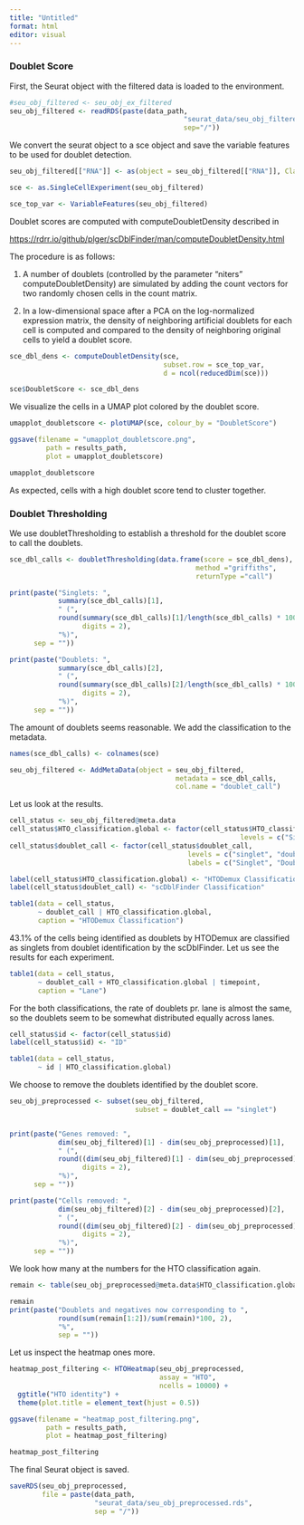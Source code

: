 ```yaml
---
title: "Untitled"
format: html
editor: visual
---
```


### Doublet Score

First, the Seurat object with the filtered data is loaded to the environment.

```r
#seu_obj_filtered <- seu_obj_ex_filtered
seu_obj_filtered <- readRDS(paste(data_path,
                                           "seurat_data/seu_obj_filtered.rds",
                                           sep="/"))
```

We convert the seurat object to a sce object and save the variable features to be used for doublet detection.

```r
seu_obj_filtered[["RNA"]] <- as(object = seu_obj_filtered[["RNA"]], Class = "Assay")

sce <- as.SingleCellExperiment(seu_obj_filtered)

sce_top_var <- VariableFeatures(seu_obj_filtered)
```

Doublet scores are computed with computeDoubletDensity described in

<https://rdrr.io/github/plger/scDblFinder/man/computeDoubletDensity.html>

The procedure is as follows:

1)  A number of doublets (controlled by the parameter "niters" computeDoubletDensity) are simulated by adding the count vectors for two randomly chosen cells in the count matrix.

2)  In a low-dimensional space after a PCA on the log-normalized expression matrix, the density of neighboring artificial doublets for each cell is computed and compared to the density of neighboring original cells to yield a doublet score.

```r
sce_dbl_dens <- computeDoubletDensity(sce,
                                      subset.row = sce_top_var,
                                      d = ncol(reducedDim(sce)))

sce$DoubletScore <- sce_dbl_dens
```

We visualize the cells in a UMAP plot colored by the doublet score.

```r
umapplot_doubletscore <- plotUMAP(sce, colour_by = "DoubletScore")

ggsave(filename = "umapplot_doubletscore.png",
         path = results_path,
         plot = umapplot_doubletscore)

umapplot_doubletscore
```

As expected, cells with a high doublet score tend to cluster together.

### Doublet Thresholding

We use doubletThresholding to establish a threshold for the doublet score to call the doublets.

```r
sce_dbl_calls <- doubletThresholding(data.frame(score = sce_dbl_dens),
                                              method ="griffiths",
                                              returnType ="call")

print(paste("Singlets: ", 
            summary(sce_dbl_calls)[1], 
            " (",
            round(summary(sce_dbl_calls)[1]/length(sce_dbl_calls) * 100, 
                  digits = 2),
            "%)",
      sep = ""))

print(paste("Doublets: ", 
            summary(sce_dbl_calls)[2], 
            " (",
            round(summary(sce_dbl_calls)[2]/length(sce_dbl_calls) * 100, 
                  digits = 2),
            "%)",
      sep = ""))
```

The amount of doublets seems reasonable. We add the classification to the metadata.

```r
names(sce_dbl_calls) <- colnames(sce)

seu_obj_filtered <- AddMetaData(object = seu_obj_filtered,
                                         metadata = sce_dbl_calls,
                                         col.name = "doublet_call")
```

Let us look at the results.

```r
cell_status <- seu_obj_filtered@meta.data
cell_status$HTO_classification.global <- factor(cell_status$HTO_classification.global,
                                                         levels = c("Singlet", "Doublet", "Negative"))
cell_status$doublet_call <- factor(cell_status$doublet_call,
                                            levels = c("singlet", "doublet"),
                                            labels = c("Singlet", "Doublet"))

label(cell_status$HTO_classification.global) <- "HTODemux Classification"   
label(cell_status$doublet_call) <- "scDblFinder Classification"   

table1(data = cell_status, 
       ~ doublet_call | HTO_classification.global,
       caption = "HTODemux Classification")
```

43.1% of the cells being identified as doublets by HTODemux are classified as singlets from doublet identification by the scDblFinder. Let us see the results for each experiment.

```r
table1(data = cell_status, 
       ~ doublet_call + HTO_classification.global | timepoint,
       caption = "Lane")
```

For the both classifications, the rate of doublets pr. lane is almost the same, so the doublets seem to be somewhat distributed equally across lanes.

```r
cell_status$id <- factor(cell_status$id)
label(cell_status$id) <- "ID"  

table1(data = cell_status, 
       ~ id | HTO_classification.global)
```

We choose to remove the doublets identified by the doublet score.

```r
seu_obj_preprocessed <- subset(seu_obj_filtered,
                               subset = doublet_call == "singlet")


print(paste("Genes removed: ", 
            dim(seu_obj_filtered)[1] - dim(seu_obj_preprocessed)[1], 
            " (",
            round((dim(seu_obj_filtered)[1] - dim(seu_obj_preprocessed)[1])/dim(seu_obj_filtered)[1] * 100, 
                  digits = 2),
            "%)",
      sep = ""))

print(paste("Cells removed: ", 
            dim(seu_obj_filtered)[2] - dim(seu_obj_preprocessed)[2], 
            " (",
            round((dim(seu_obj_filtered)[2] - dim(seu_obj_preprocessed)[2])/dim(seu_obj_filtered)[2] * 100, 
                  digits = 2),
            "%)",
      sep = ""))
```

We look how many at the numbers for the HTO classification again.

```r
remain <- table(seu_obj_preprocessed@meta.data$HTO_classification.global)

remain
print(paste("Doublets and negatives now corresponding to ",
            round(sum(remain[1:2])/sum(remain)*100, 2), 
            "%",
            sep = ""))
```

Let us inspect the heatmap ones more.

```r
heatmap_post_filtering <- HTOHeatmap(seu_obj_preprocessed,
                                     assay = "HTO",
                                     ncells = 10000) +
  ggtitle("HTO identity") +
  theme(plot.title = element_text(hjust = 0.5))

ggsave(filename = "heatmap_post_filtering.png",
         path = results_path,
         plot = heatmap_post_filtering)

heatmap_post_filtering
```

The final Seurat object is saved.

```r
saveRDS(seu_obj_preprocessed, 
        file = paste(data_path,
                     "seurat_data/seu_obj_preprocessed.rds",
                     sep = "/"))
```
